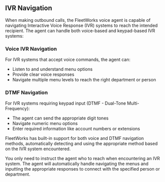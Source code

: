 ## IVR Navigation

When making outbound calls, the FleetWorks voice agent is capable of navigating Interactive Voice Response (IVR) systems to reach the intended recipient. The agent can handle both voice-based and keypad-based IVR systems:

### Voice IVR Navigation
For IVR systems that accept voice commands, the agent can:
- Listen to and understand menu options
- Provide clear voice responses
- Navigate multiple menu levels to reach the right department or person

### DTMF Navigation
For IVR systems requiring keypad input (DTMF - Dual-Tone Multi-Frequency):
- The agent can send the appropriate digit tones
- Navigate numeric menu options
- Enter required information like account numbers or extensions

FleetWorks has built-in support for both voice and DTMF navigation methods, automatically detecting and using the appropriate method based on the IVR system encountered. 

You only need to instruct the agent who to reach when encountering an IVR system. The agent will automatically handle navigating the menus and inputting the appropriate responses to connect with the specified person or department.

